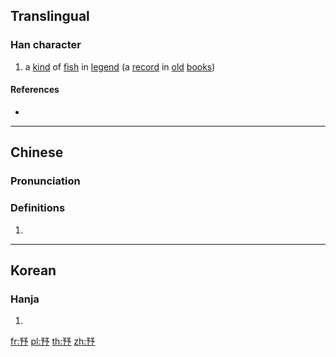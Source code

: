 ==Translingual==

===Han character===
{{Han char|rn=6|rad=亅|as=07|sn=8|four=|canj=NNNIN|ids=⿰予予}}

# a [[kind]] of [[fish]] in [[legend]] (a [[record]] in [[old]] [[book]]s)

====References====
* {{Han ref|kx=0085.230|hdz=10055.060|uh=3428|ud=13352}}

----

==Chinese==
{{zh-forms}}

===Pronunciation===
{{zh-pron
|m=xù
|c=zeoi6
|h=pfs=
|md=
|mn=
|w=
|mc=y
|oc=y
|cat=n
}}

===Definitions===
{{zh-hanzi}}

# {{zh-only|堪㐨|a kind of fish in legend}}

----

==Korean==

===Hanja===
{{ko-hanja|hangeul=서|rv=seo|mr=sŏ|y=se}}

# {{defn|lang=ko|sort=亅07}}

[[fr:㐨]]
[[pl:㐨]]
[[th:㐨]]
[[zh:㐨]]